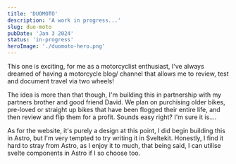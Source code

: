 ```yaml
---
title: 'DUOMOTO'
description: 'A work in progress...'
slug: duo-moto
pubDate: 'Jan 3 2024'
status: 'in-progress'
heroImage: './duomoto-hero.png'
---
```



This one is exciting, for me as a motorcyclist enthusiast, I've always dreamed of having a motorcycle blog/ channel that allows me to review, test and document travel via two wheels! 

The idea is more than that though, I'm building this in partnership with my partners brother and good friend David. We plan on purchising older bikes, pre-loved or straight up bikes that have been flogged their entire life, and then review and flip them for a profit. Sounds easy right? I'm sure it is....

As for the website, it's purely a design at this point, I did  begin building this in Astro, but I'm very tempted to try writing it in Sveltekit. Honestly, I find it hard to stray from Astro, as I enjoy it to much, that being said, I can utilise svelte components in Astro if I so choose too. 
